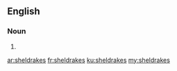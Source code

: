 ==English==

===Noun===
{{head|en|plural}}

# {{plural of|sheldrake|lang=en}}

[[ar:sheldrakes]]
[[fr:sheldrakes]]
[[ku:sheldrakes]]
[[my:sheldrakes]]